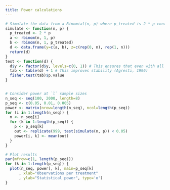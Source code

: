 ```yaml
---
title: Power calculations
---
```




```r
# Simulate the data from a Binomial(n, p) where p_treated is 2 * p control
simulate <- function(n, p) {
  p_treated <- 2 * p
  a <- rbinom(n, 1, p)
  b <- rbinom(n, 1, p_treated)
  d <- data.frame(y=c(a, b), z=c(rep(0, n), rep(1, n)))
  return(d)
}
test <- function(d) { 
  d$y <- factor(d$y, levels=c(0, 1)) # This ensures that even with all 0s I get 2x2 table
  tab <- table(d) + 1 # This improves stability (Agresti, 1996)
  fisher.test(tab)$p.value
}


# Consider power at `l` sample sizes
n_seq <- seq(100, 2000, length=8)
p_seq <- c(0.05, 0.01, 0.005)
power <- matrix(nrow=length(n_seq), ncol=length(p_seq))
for (i in 1:length(n_seq)) {
  n <- n_seq[i]
  for (k in 1:length(p_seq)) {
    p <- p_seq[k]
    out <- replicate(999, test(simulate(n, p)) < 0.05)
    power[i, k] <- mean(out)
  }
}

# Plot results
par(mfrow=c(1, length(p_seq)))
for (k in 1:length(p_seq)) {
  plot(n_seq, power[, k], main=p_seq[k]
      , xlab="Observations per treatment"
      , ylab="Statistical power", type='o')
}
```
